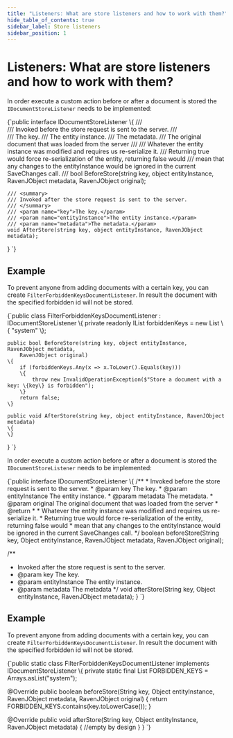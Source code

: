```yaml
---
title: "Listeners: What are store listeners and how to work with them?"
hide_table_of_contents: true
sidebar_label: Store listeners
sidebar_position: 1
---
```





# Listeners: What are store listeners and how to work with them?
<LanguageSwitcher supportedLanguages={supportedLanguages} />
<LanguageContent language="csharp">


In order execute a custom action before or after a document is stored the `IDocumentStoreListener` needs to be implemented:

<TabItem value="document_store_interface" label="document_store_interface">
<CodeBlock language="csharp">
{`public interface IDocumentStoreListener
\{
	/// <summary>
	/// Invoked before the store request is sent to the server.
	/// </summary>
	/// <param name="key">The key.</param>
	/// <param name="entityInstance">The entity instance.</param>
	/// <param name="metadata">The metadata.</param>
	/// <param name="original">The original document that was loaded from the server</param>
	/// <returns>
	/// Whatever the entity instance was modified and requires us re-serialize it.
	/// Returning true would force re-serialization of the entity, returning false would 
	/// mean that any changes to the entityInstance would be ignored in the current SaveChanges call.
	/// </returns>
	bool BeforeStore(string key, object entityInstance, RavenJObject metadata,
						RavenJObject original);

	/// <summary>
	/// Invoked after the store request is sent to the server.
	/// </summary>
	/// <param name="key">The key.</param>
	/// <param name="entityInstance">The entity instance.</param>
	/// <param name="metadata">The metadata.</param>
	void AfterStore(string key, object entityInstance, RavenJObject metadata);
\}
`}
</CodeBlock>
</TabItem>

## Example

To prevent anyone from adding documents with a certain key, you can create `FilterForbiddenKeysDocumentListener`. In result the document with the specified forbidden id will not be stored.

<TabItem value="document_store_example" label="document_store_example">
<CodeBlock language="csharp">
{`public class FilterForbiddenKeysDocumentListener : IDocumentStoreListener
\{
	private readonly IList<string> forbiddenKeys = new List<string> \{ "system" \};

    public bool BeforeStore(string key, object entityInstance, RavenJObject metadata,
        RavenJObject original)
    \{
        if (forbiddenKeys.Any(x => x.ToLower().Equals(key)))
        \{
            throw new InvalidOperationException($"Store a document with a key: \{key\} is forbidden");
        \}
        return false;
    \}

    public void AfterStore(string key, object entityInstance, RavenJObject metadata)
	\{
	\}
\}
`}
</CodeBlock>
</TabItem>

</LanguageContent>
<LanguageContent language="java">


In order execute a custom action before or after a document is stored the `IDocumentStoreListener` needs to be implemented:

<TabItem value="document_store_interface" label="document_store_interface">
<CodeBlock language="java">
{`public interface IDocumentStoreListener \{
  /**
   * Invoked before the store request is sent to the server.
   * @param key The key.
   * @param entityInstance The entity instance.
   * @param metadata The metadata.
   * @param original The original document that was loaded from the server
   * @return
   *
   * Whatever the entity instance was modified and requires us re-serialize it.
   * Returning true would force re-serialization of the entity, returning false would
   * mean that any changes to the entityInstance would be ignored in the current SaveChanges call.
   */
  boolean beforeStore(String key, Object entityInstance, RavenJObject metadata, RavenJObject original);

  /**
   * Invoked after the store request is sent to the server.
   * @param key The key.
   * @param entityInstance The entity instance.
   * @param metadata The metadata
   */
  void afterStore(String key, Object entityInstance, RavenJObject metadata);
\}
`}
</CodeBlock>
</TabItem>

## Example

To prevent anyone from adding documents with a certain key, you can create `FilterForbiddenKeysDocumentListener`. In result the document with the specified forbidden id will not be stored.

<TabItem value="document_store_example" label="document_store_example">
<CodeBlock language="java">
{`public static class FilterForbiddenKeysDocumentListener implements IDocumentStoreListener \{
  private static final List<String> FORBIDDEN_KEYS = Arrays.asList("system");

  @Override
  public boolean beforeStore(String key, Object entityInstance, RavenJObject metadata, RavenJObject original) \{
    return FORBIDDEN_KEYS.contains(key.toLowerCase());
  \}

  @Override
  public void afterStore(String key, Object entityInstance, RavenJObject metadata) \{
    //empty by design
  \}
\}
`}
</CodeBlock>
</TabItem>

</LanguageContent>

<!---

-->